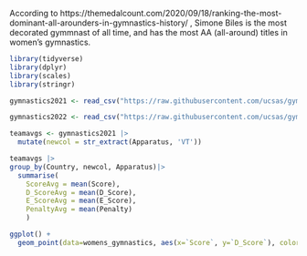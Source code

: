 According to https://themedalcount.com/2020/09/18/ranking-the-most-dominant-all-arounders-in-gymnastics-history/ , Simone Biles is the most decorated gymmnast of all time, and has the most AA (all-around) titles in women's gymnastics.

```r
library(tidyverse)
library(dplyr)
library(scales)
library(stringr)
```

```r
gymnastics2021 <- read_csv("https://raw.githubusercontent.com/ucsas/gym2024data/main/cleandata/data_2017_2021.csv")
```
```r
gymnastics2022 <- read_csv("https://raw.githubusercontent.com/ucsas/gym2024data/main/cleandata/data_2022_2023.csv")
```
```r
teamavgs <- gymnastics2021 |>
  mutate(newcol = str_extract(Apparatus, 'VT'))
```

```r
teamavgs |>
group_by(Country, newcol, Apparatus)|>
  summarise(
    ScoreAvg = mean(Score), 
    D_ScoreAvg = mean(D_Score), 
    E_ScoreAvg = mean(E_Score),
    PenaltyAvg = mean(Penalty)
    ) 
```




```r
ggplot() + 
  geom_point(data=womens_gymnastics, aes(x=`Score`, y=`D_Score`), color="grey")
```

